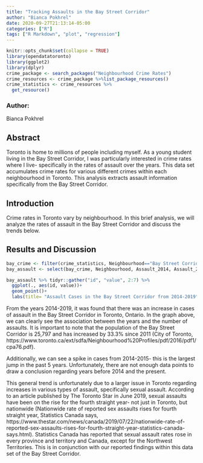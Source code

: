 ```yaml
---
title: "Tracking Assaults in the Bay Street Corridor"
author: "Bianca Pokhrel"
date: 2020-09-27T21:13:14-05:00
categories: ["R"]
tags: ["R Markdown", "plot", "regression"]
---
```


```r
knitr::opts_chunk$set(collapse = TRUE)
library(opendatatoronto)
library(ggplot2)
library(dplyr)
crime_package <- search_packages("Neighbourhood Crime Rates")
crime_resources <- crime_package %>%list_package_resources()
crime_statistics <- crime_resources %>%
  get_resource()
```

### Author: 

Bianca Pokhrel


## Abstract

Toronto is home to millions of people including myself. As a young student living in the Bay Street Corridor, I was particularly interested in crime rates where I live- specifically in the rates of assault over the years. This data set accumulates crime rates for various different crimes within each neighbourhood in Toronto. This analysis extracts assault information specifically from the Bay Street Corridor. 


## Introduction

Crime rates in Toronto vary by neighbourhood. In this brief analysis, we will analyze the rates of assault in the Bay Street Corridor and discuss the trends below.

## Results and Discussion

```r
bay_crime <- filter(crime_statistics, Neighbourhood=="Bay Street Corridor")
bay_assault <- select(bay_crime, Neighbourhood, Assault_2014, Assault_2015, Assault_2016, Assault_2017, Assault_2018, Assault_2019)

bay_assault %>% tidyr::gather("id", "value", 2:7) %>% 
  ggplot(., aes(id, value))+
  geom_point()+
  labs(title= "Assault Cases in the Bay Street Corridor from 2014-2019", x="Years", y="Number of Assault Cases")
```

From the years 2014-2019, it was found that there was an increase in cases of assault in the Bay Street Corridor in Toronto, Ontario. In the graph above, we can clearly see the association between the years and the number of assaults. It is important to note that the population of the Bay Street Corridor is 25,797 and has increased by 33.3% since 2011 (City of Toronto, https://www.toronto.ca/ext/sdfa/Neighbourhood%20Profiles/pdf/2016/pdf1/cpa76.pdf). 

Additionally, we can see a spike in cases from 2014-2015- this is the largest jump in the past 5 years. Unfortunately, there are not enough data points to draw a conclusion regarding years before 2014 and the present.  

This general trend is unfortunately due to a larger issue in Toronto regarding increases in various types of assault, specifically sexual assault. According to an article published by The Toronto Star in June 2019, sexual assaults have been on the rise for the fourth straight year- not just in Toronto, but nationwide (Nationwide rate of reported sex assaults rises for fourth straight year, Statistics Canada says, https://www.thestar.com/news/canada/2019/07/22/nationwide-rate-of-reported-sex-assaults-rises-for-fourth-straight-year-statistics-canada-says.html). Statistics Canada has reported that sexual assault rates rose in every province and territory and Canada, except for the Northwest Territories. This is in conjunction with our reported findings within this data set of the Bay Street Corridor.

